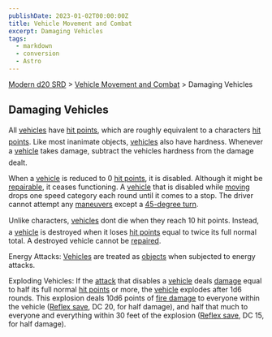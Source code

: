 ```yaml
---
publishDate: 2023-01-02T00:00:00Z
title: Vehicle Movement and Combat
excerpt: Damaging Vehicles
tags:
  - markdown
  - conversion
  - Astro
---
```


[Modern d20 SRD](/#modernD20) > [Vehicle Movement and Combat](modern-d20-srd-vehicle-movement-and-combat-index) > Damaging Vehicles

## Damaging Vehicles

All [vehicles](modern-d20-srd-equipment-equipment-vehicles) have [hit points](modern-d20-srd-combat-hit-points), which are roughly equivalent to a characters [hit points](modern-d20-srd-combat-hit-points). Like most inanimate objects, [vehicles](modern-d20-srd-equipment-equipment-vehicles) also have hardness. Whenever a [vehicle](modern-d20-srd-equipment-equipment-vehicles) takes damage, subtract the vehicles hardness from the damage dealt.

When a [vehicle](modern-d20-srd-equipment-equipment-vehicles) is reduced to 0 [hit points](modern-d20-srd-combat-hit-points), it is disabled. Although it might be [repairable](modern-d20-srd-skills-repair), it ceases functioning. A [vehicle](modern-d20-srd-equipment-equipment-vehicles) that is disabled while [moving](modern-d20-srd-vehicle-movement-and-combat-moving) drops one speed category each round until it comes to a stop. The driver cannot attempt any [maneuvers](modern-d20-srd-vehicle-movement-and-combat-simple-maneuvers) except a [45-degree turn](modern-d20-srd-vehicle-movement-and-combat-simple-maneuvers).

Unlike characters, [vehicles](modern-d20-srd-equipment-equipment-vehicles) dont die when they reach 10 hit points. Instead, a [vehicle](modern-d20-srd-equipment-equipment-vehicles) is destroyed when it loses [hit points](modern-d20-srd-combat-hit-points) equal to twice its full normal total. A destroyed vehicle cannot be [repaired](modern-d20-srd-skills-repair).

Energy Attacks: [Vehicles](modern-d20-srd-equipment-equipment-vehicles) are treated as [objects](modern-d20-srd-combat-attack-an-object) when subjected to energy attacks.

Exploding Vehicles: If the [attack](modern-d20-srd-vehicle-movement-and-combat-attack-options) that disables a [vehicle](modern-d20-srd-equipment-equipment-vehicles) deals [damage](modern-d20-srd-combat-damage) equal to half its full normal [hit points](modern-d20-srd-combat-hit-points) or more, the [vehicle](modern-d20-srd-equipment-equipment-vehicles) explodes after 1d6 rounds. This explosion deals 10d6 points of [fire damage](modern-d20-srd-environment-hazards-heat-cold) to everyone within the vehicle ([Reflex save](modern-d20-srd-basics-saving-throws), DC 20, for half damage), and half that much to everyone and everything within 30 feet of the explosion ([Reflex save](modern-d20-srd-basics-saving-throws), DC 15, for half damage).
